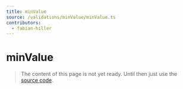 ```yaml
---
title: minValue
source: /validations/minValue/minValue.ts
contributors:
  - fabian-hiller
---
```


# minValue

> The content of this page is not yet ready. Until then just use the [source code](https://github.com/fabian-hiller/valibot/blob/main/library/src/validations/minValue/minValue.ts).
